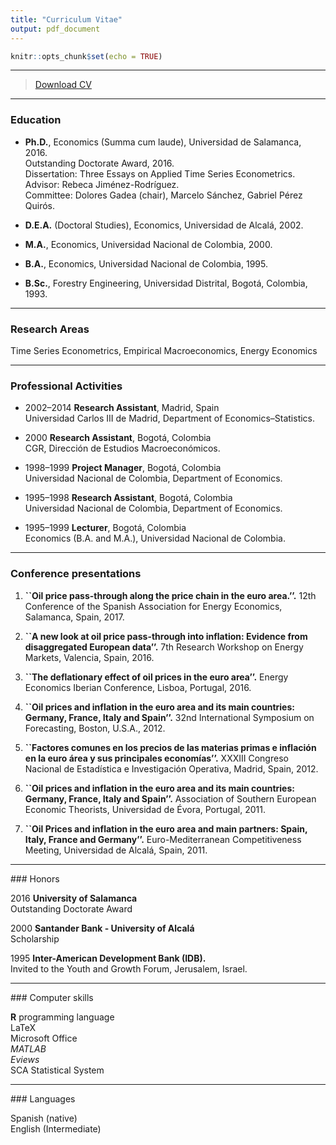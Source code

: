```yaml
---
title: "Curriculum Vitae"
output: pdf_document
---
```


```r
knitr::opts_chunk$set(echo = TRUE)
```

****

> [Download CV](CVE.pdf)

****
### Education

* **Ph.D.**, Economics (Summa cum laude), Universidad de Salamanca, 2016.\
Outstanding Doctorate Award, 2016.\
Dissertation: Three Essays on Applied Time Series Econometrics.\
Advisor: Rebeca Jiménez-Rodríguez.\
Committee: Dolores Gadea (chair), Marcelo Sánchez, Gabriel Pérez Quirós.\

* **D.E.A.** (Doctoral Studies), Economics, Universidad de Alcalá, 2002.\
* **M.A.**, Economics, Universidad Nacional de Colombia, 2000.\
* **B.A.**, Economics, Universidad Nacional de Colombia, 1995.\
* **B.Sc.**, Forestry Engineering, Universidad Distrital, Bogotá, Colombia, 1993.

****

### Research Areas

Time Series Econometrics, Empirical Macroeconomics, Energy Economics

****

### Professional Activities

* 2002--2014 **Research Assistant**, Madrid, Spain\
Universidad Carlos III de Madrid, Department of Economics--Statistics.\

* 2000 **Research Assistant**, Bogotá, Colombia\
CGR, Dirección de Estudios Macroeconómicos.\

* 1998--1999 **Project Manager**, Bogotá, Colombia\
Universidad Nacional de Colombia, Department of Economics.\

* 1995--1998 **Research Assistant**, Bogotá, Colombia\
Universidad Nacional de Colombia, Department of Economics.\

* 1995--1999 **Lecturer**, Bogotá, Colombia\
Economics (B.A. and M.A.), Universidad Nacional de Colombia.\

****

### Conference presentations

1. **``Oil price pass-through along the price chain in the euro area.''.** 12th Conference of the Spanish Association for Energy Economics, Salamanca, Spain, 2017.

2. **``A new look at oil price pass-through into inflation: Evidence from disaggregated European data''.** 7th Research Workshop on Energy Markets, Valencia, Spain, 2016.

3. **``The deflationary effect of oil prices in the euro area''.** Energy Economics Iberian Conference, Lisboa, Portugal, 2016.

4. **``Oil prices and inflation in the euro area and its main countries: Germany, France, Italy and Spain''.** 32nd International Symposium on Forecasting, Boston, U.S.A., 2012.

5. **``Factores comunes en los precios de las materias primas e inflación en la euro área y sus principales economías''.** XXXIII Congreso Nacional de Estadística e Investigación Operativa, Madrid, Spain, 2012.

6. **``Oil prices and inflation in the euro area and its main countries: Germany, France, Italy and Spain''.** Association of Southern European Economic Theorists, Universidad de Évora, Portugal, 2011.

7. **``Oil Prices and inflation in the euro area and main partners: Spain, Italy, France and Germany''.** Euro-Mediterranean Competitiveness Meeting, Universidad de Alcalá, Spain, 2011.

****

### Honors

2016 **University of Salamanca**\
Outstanding Doctorate Award\

2000 **Santander Bank - University of Alcalá**\
Scholarship\

1995 **Inter-American Development Bank (IDB).**\
Invited to the Youth and Growth Forum, Jerusalem, Israel.

****

### Computer skills

**R** programming language\
LaTeX\
Microsoft Office\
*MATLAB*\
*Eviews*\
SCA Statistical System

****

### Languages

Spanish (native)\
English (Intermediate)
